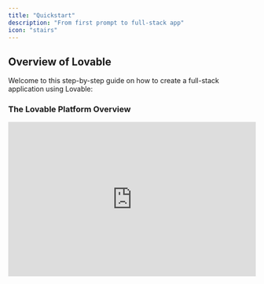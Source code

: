 ```yaml
---
title: "Quickstart"
description: "From first prompt to full-stack app"
icon: "stairs"
---
```


## Overview of Lovable

Welcome to this step-by-step guide on how to create a full-stack application using Lovable:

### The Lovable Platform Overview

<AccordionGroup>
  <Accordion title="Create your First Project">
    <iframe width="100%" height="315" src="https://www.youtube.com/embed/9KHLTZaJcR8" title="YouTube video player" frameborder="0" allow="accelerometer; autoplay; clipboard-write; encrypted-media; gyroscope; picture-in-picture" allowfullscreen />

    <Steps>
      <Step title="Step 1">
        To get started, head over to [lovable.dev](https://lovable.dev) and create an account.&#x20;
      </Step>

      <Step title="Step 2">
        Once registered, you'll be able to create your first project.
      </Step>

      <Step title="Step 3">
        Simply enter an initial prompt to kick things off, and Lovable will do the rest! This is the **starting block** for any project in Lovable, where you can bring your ideas to life instantly.

        ![](/images/lovable-prompting.png)
      </Step>
    </Steps>
  </Accordion>

  <Accordion title="Lovable Dashboard">
    <iframe width="100%" height="315" src="https://www.youtube.com/embed/O0dVaqTt29A?si=VmhNCHXS1tctWbNo" title="YouTube video player" frameborder="0" allow="accelerometer; autoplay; clipboard-write; encrypted-media; gyroscope; picture-in-picture; web-share" referrerpolicy="strict-origin-when-cross-origin" allowfullscreen />

    At Lovable, simplicity is key:

    * [**Here**](https://lovable.dev/) **you kickstart your project** with a single prompt.

    * **Explore all projects**, including the latest and featured ones.

    * **Jumpstart with a template** from our curated selection.

    * **Personalize your experience** by viewing and editing your profile.

    * [**Manage your account**](https://lovable.dev/settings) to check monthly credits and adjust settings.

    * **Experiment with** [**Labs**](https://lovable.dev/settings/account) **features** like Chat mode—toggle them on or off.

    * [**Upgrade or downgrade**](https://lovable.dev/settings/plans) **your plan** seamlessly.
  </Accordion>

  <Accordion title="Project Overview">
    <iframe width="100%" height="315" src="https://www.youtube.com/embed/j-qhowI2tQY?si=ckB-K5Gn01Y6tPBd" title="YouTube video player" frameborder="0" allow="accelerometer; autoplay; clipboard-write; encrypted-media; gyroscope; picture-in-picture; web-share" referrerpolicy="strict-origin-when-cross-origin" allowfullscreen />

    At Lovable, every project follows a structured workflow:

    * **Edit with ease** using a chat-based interface.

    * **Attach images** for precision edits and inspiration.

    * **Select and visually edit components** for a seamless design experience.

    * **Switch effortlessly** between edit mode and chat mode.

    * **Track changes** with version history and restore any previous version.

    * **Navigate through pages** of your project with ease.

    * **Enable remixing** or rename your project as needed.

    * **Integrate with Supabase** for backend capabilities.

    * **Collaborate via GitHub** to edit and manage your code.

    * **Publish, deploy, and share** your project with a preview link (remember to re-publish after changes).

    * **Toggle between web and mobile view** for responsive design.

    * **Refresh the preview modal** to see updates instantly.

    * **Open your project directly** using the preview link.
  </Accordion>

  <Accordion title="Project Settings">
    Every project’s settings empower you to:

    * **View key project details** like total edits and creation date.

    * **Set up custom knowledge** to tailor your project’s context.

    * **Connect to a GitHub repository** for seamless collaboration.

    * **Adjust project visibility** from public to private.

    * **Manage the badge display** (available for paid plans only).

    * **Rename your project** anytime.

    * **Delete your project** (⚠️ Danger Zone).
  </Accordion>

  <Accordion title="Project Quick Access">
    You can always quickly access:

    * **Dashboard** for an overview of your projects.

    * **Account settings** to manage your profile and preferences.

    * **Documentation, Feedback Portal, and Support** for guidance and assistance.

    * **Log out** securely from your Lovable account.
  </Accordion>
</AccordionGroup>

### Start your Project

There are several ways to get started with Lovable, depending on your preferences and resources:

<AccordionGroup>
  <Accordion title="Prompt">
    Lovable’s prompt-based system makes app creation simple.&#x20;

    * Just describe what you want to build in the prompt box.&#x20;

    * The more specific you are, the better the results.&#x20;

    * Start with clear and detailed prompts.&#x20;

    * You can refine and adjust your project as you go.&#x20;

    <Info>
      Example:&#x20;

      *"Create a dashboard with user login, monthly sales in a line chart, and customer demographics in a pie chart."*
    </Info>
  </Accordion>

  <Accordion title="Templates">
    <Steps>
      <Step title="Step 1">
        Lovable offers [templates](https://lovable.dev/templates) to help you get started quickly on popular project types, such as dashboards, e-commerce sites, or social apps, for a quick setup.
      </Step>

      <Step title="Step 2">
        Once the template loads, use prompts to adjust features, add new elements, or fine-tune the design to match your vision.
      </Step>
    </Steps>
  </Accordion>

  <Accordion title="Remix an Existing Project" defaultOpen={false}>
    <iframe width="100%" height="315" src="https://www.youtube.com/embed/lQeLuBMz1oc?si=ZQoC9sZRDqiMkS8P" title="YouTube video player" frameborder="0" allow="accelerometer; autoplay; clipboard-write; encrypted-media; gyroscope; picture-in-picture; web-share" referrerpolicy="strict-origin-when-cross-origin" allowfullscreen />

    You can remix an existing public project or one of your own. Remixing allows you to reuse the current state of a project as a starting point and build upon it. It’s a great way to explore new ideas, make adjustments, or iterate with different changes while preserving the original version.&#x20;

    <Note>
      Note that it is not possible to remix projects when Supabase is connected.
    </Note>
  </Accordion>

  <Accordion title="Using Figma">
    If you have a design in Figma,&#x20;

    1. **Using screenshots:** Take a screenshot of any part of it. You can paste the screenshot directly into Lovable or drag-and-drop the image file. Once you press Enter, Lovable will convert your design into functional code.

    2. **Using Builder.io integration:** First, structure your Figma design using Auto-Layout and clear layer naming. Then, open the Builder.io plugin in Figma, select your design, and click "Open in Lovable" to generate a fully functional app. [More information here.](https://lovable.dev/blog/2025-01-22-figma-to-lovable-builder-io-native-integration)
  </Accordion>

  <Accordion title="Using a Sketch">
    <Steps>
      <Step title="Step 1">
        Use [**Excalidraw**](https://excalidraw.com/) or any similar tool to sketch your UI.
      </Step>

      <Step title="Step 2">
        Take a screenshot of your drawing, then paste or drag-and-drop it into Lovable.&#x20;
      </Step>

      <Step title="Step 3">
        The platform will transform your sketch into working code.&#x20;
      </Step>
    </Steps>

    [More information here.](https://www.youtube.com/watch?v=c0zhLzcVJRI)
  </Accordion>

  <Accordion title="Cloning a Website or Application" defaultOpen={false}>
    If you want to replicate an existing webpage,&#x20;

    <Steps>
      <Step title="Step 1">
        Take a screenshot using shortcuts like *Cmd+Shift+4* on Mac or tools like the [GoFullPage Chrome Extension](https://chromewebstore.google.com/detail/gofullpage-full-page-scre/fdpohaocaechififmbbbbbknoalclacl).
      </Step>

      <Step title="Step 2">
        Paste or drag the screenshot into Lovable
      </Step>

      <Step title="Step 3">
        Lovable will recreate the structure of the webpage in your project.
      </Step>
    </Steps>

    [More information here.](https://www.youtube.com/watch?v=tYDqBMilHkM)
  </Accordion>
</AccordionGroup>

### Edit your Project

<AccordionGroup>
  <Accordion title="Add a Custom Knowledge to your Project">
    The [Knowledge Base](https://docs.lovable.dev/features/precision-edit#knowledge-files) in Lovable acts as your project's **blueprint**, organizing functionality, design, and goals in one place.

    <iframe width="100%" height="315" src="https://www.youtube.com/embed/XsRerF2pEUE" title="YouTube video player" frameborder="0" allow="accelerometer; autoplay; clipboard-write; encrypted-media; gyroscope; picture-in-picture" allowfullscreen />

    Follow these steps to set up and manage it effectively.

    <Steps>
      <Step title="Step 1">
        Go to the **Knowledge Base** section in your dashboard.
      </Step>

      <Step title="Step 2">
        Click **"Add Entry"** and categorize them under:

        * 📌 **Project Overview** – Define objectives and scope.

        * 🚀 **Key Features** – List core functionalities.

        * 🎨 **Design Guidelines** – Document UI/UX principles.

        This helps maintain consistency in outputs.
      </Step>

      <Step title="Step 3">
        **Keep It Updated:** Regularly review and **update entries** as your project evolves. This ensures the **development stays on track**.
      </Step>
    </Steps>
  </Accordion>

  <Accordion title="Select & Visual Edit">
    [Visual Edits](https://docs.lovable.dev/features/precision-edit#visual-edits) allows AI-driven development with Tailwind-native visual controls for easy refinement.

    <iframe width="100%" height="315" src="https://www.youtube.com/embed/fhK2gV6rm54?si=_g7dP3q2gxEFDs4S" title="YouTube video player" frameborder="0" allow="accelerometer; autoplay; clipboard-write; encrypted-media; gyroscope; picture-in-picture; web-share" referrerpolicy="strict-origin-when-cross-origin" allowfullscreen />
  </Accordion>

  <Accordion title="Revert a Change">
    Speed matters when building AI-driven apps, but so do stability and control. That’s why we’ve upgraded versioning to make tracking changes effortless.

    ![](/images/versioningcopy2.png)

    <Steps>
      <Step title="Restore Past Versions Instantly">
        If you want to go back to a previous version of your app, click 'restore' on the version you want to revert to.
      </Step>

      <Step title="Bookmark Key Edits">
        Keep your work organized by bookmarking important edits, making it easy to find and revisit them later.
        ![](/images/restore.png)
      </Step>

      <Step title="Intuitive Version History">
        The history panel now works like Google Docs, making tracking changes easier.
        ![](/images/history.png)
        ![](/images/redesign-history.jpeg)
      </Step>
    </Steps>
  </Accordion>

  <Accordion title="Add Animation Component with 21st dev">
    <iframe width="560" height="315" src="https://www.youtube.com/embed/MJ9pB741sXw?si=7vPZVpe0TyHIgTLp" title="YouTube video player" frameborder="0" allow="accelerometer; autoplay; clipboard-write; encrypted-media; gyroscope; picture-in-picture; web-share" referrerpolicy="strict-origin-when-cross-origin" allowfullscreen />
  </Accordion>

  <Accordion title="Add Images to Prompt">
    Attach images directly to the chat to add context to your prompts. This makes it easier to illustrate ideas or concepts that are better shown than described.

    <iframe width="100%" height="315" src="https://www.youtube.com/embed/uaGnrK5Dkkc" title="YouTube video player" frameborder="0" allow="accelerometer; autoplay; clipboard-write; encrypted-media; gyroscope; picture-in-picture" allowfullscreen />
  </Accordion>

  <Accordion title="Add a New Page to your Project">
    <iframe width="100%" height="315" src="https://www.youtube.com/embed/h6vnvFKzd0Y?si=cw_zapDQW3hQfVOc" title="YouTube video player" frameborder="0" allow="accelerometer; autoplay; clipboard-write; encrypted-media; gyroscope; picture-in-picture; web-share" referrerpolicy="strict-origin-when-cross-origin" allowfullscreen />
  </Accordion>

  <Accordion title="Refactor Code">
    <iframe width="100%" height="315" src="https://www.youtube.com/embed/epVlkdNSVrs?si=ufy8WTXkPcpbhkW6" title="YouTube video player" frameborder="0" allow="accelerometer; autoplay; clipboard-write; encrypted-media; gyroscope; picture-in-picture; web-share" referrerpolicy="strict-origin-when-cross-origin" allowfullscreen />
  </Accordion>

  <Accordion title="Connect to GitHub">
    Integrate your project with GitHub to iterate on your application seamlessly. You can make code changes in GitHub or your preferred IDE while keeping everything in sync with Lovable.

    <iframe width="100%" height="315" src="https://www.youtube.com/embed/zgNkhU4SYgQ" title="YouTube video player" frameborder="0" allow="accelerometer; autoplay; clipboard-write; encrypted-media; gyroscope; picture-in-picture" allowfullscreen />

    [More information here](https://docs.lovable.dev/integrations/git-integration).
  </Accordion>
</AccordionGroup>

### Add Fullstack Capabilities to your Project

<AccordionGroup>
  <Accordion title="Connect a Backend">
    Supabase is a backend-as-a-service platform that integrates smoothly with Lovable to add powerful backend capabilities to your application.

    <iframe width="100%" height="315" src="https://www.youtube.com/embed/g8CvOq3b-sg" title="YouTube video player" frameborder="0" allow="accelerometer; autoplay; clipboard-write; encrypted-media; gyroscope; picture-in-picture" allowfullscreen />

    <Steps>
      <Step title="Set Up Supabase">
        Create an account on [Supabase](https://supabase.com/) and create a new project.
      </Step>

      <Step title="Link to Lovable">
        In Lovable, go to **Settings -> Connect Supabase** and follow the steps.
      </Step>

      <Step title="Manage Data">
        Set up tables, manage user data, and configure email notifications.
      </Step>
    </Steps>
  </Accordion>

  <Accordion title="Getting Started with Supabase">
    After setting up your Supabase project, you'll need to connect it to your Lovable project. This connection enables Lovable to leverage Supabase's backend services seamlessly.

    <iframe width="100%" height="315" src="https://www.youtube.com/embed/-sSOyO0FiPE?si=GGrbduHZFrxAGYis" title="YouTube video player" frameborder="0" allow="accelerometer; autoplay; clipboard-write; encrypted-media; gyroscope; picture-in-picture; web-share" referrerpolicy="strict-origin-when-cross-origin" allowfullscreen />
  </Accordion>

  <Accordion title="Streamline Your App's Authentication with Supabase">
    Implementing secure authentication is crucial for any application. With Lovable's AI form builder and Supabase integration, you can effortlessly create robust login and sign-up forms.

    <iframe width="100%" height="315" src="https://www.youtube.com/embed/LHpMUj-Jf_k?si=Rf3zSHuDA_bCBsQb" title="YouTube video player" frameborder="0" allow="accelerometer; autoplay; clipboard-write; encrypted-media; gyroscope; picture-in-picture; web-share" referrerpolicy="strict-origin-when-cross-origin" allowfullscreen />

    Here's a step-by-step guide:

    <Steps>
      <Step title="Create a Supabase Account">
        * Visit [Supabase](https://supabase.com/) and sign up.​

        * Access the dashboard to manage your projects and databases.​
      </Step>

      <Step title="Integrate Supabase with Lovable">
        * In Lovable, navigate to the integration settings.​

        * Input your Supabase project URL and API keys to establish a connection.
      </Step>

      <Step title="Design Authentication Forms with Lovable">
        * Use Lovable's AI form builder to craft intuitive login and sign-up forms.​

        * Customize the UI to align with your application's branding.
      </Step>

      <Step title="Implement Authentication Workflows">
        * Set up Supabase Edge Functions to handle tasks like token validation and user sessions.

        * Ensure secure storage of user credentials and manage session persistence.
      </Step>

      <Step title="Enable Email Verification">
        * Configure Supabase to send verification emails upon user registration.​

        * This adds an extra layer of security by confirming user identities.
      </Step>

      <Step title="Test and Deploy">
        * Thoroughly test the authentication flows to ensure seamless user experiences.​

        * Once satisfied, deploy your application with confidence.
      </Step>
    </Steps>

    [More information on Supabase here.](https://docs.lovable.dev/integrations/supabase)
  </Accordion>

  <Accordion title="Supabase Edge Functions">
    Enhance your app with Supabase Edge Functions, enabling AI features, payments, and email integration with ease. Follow this guide to build your first full-stack app on Lovable:&#x20;

    <iframe width="100%" height="315" src="https://www.youtube.com/embed/p_hKIDlxXp0" title="YouTube video player" frameborder="0" allow="accelerometer; autoplay; clipboard-write; encrypted-media; gyroscope; picture-in-picture" allowfullscreen />

    You can add AI capabilities to your application, for example:

    * [OpenAI](https://www.youtube.com/watch?v=jUwXTviRhhM)

    * [Gemini](https://www.youtube.com/watch?v=sgnBMD8jGWU)&#x20;

    * [Groq](https://www.youtube.com/watch?v=S0k8FOmqjog)
  </Accordion>

  <Accordion title="Add Payment Capabilities to your Application">
    There are many ways to connect Stripe to Lovable, but the most straight-forward way is to utilize Stripe's built in payment links. [Use this resource to make sure you get this right!](https://docs.lovable.dev/tips-tricks/setting-up-payments)
  </Accordion>

  <Accordion title="Add Email Capabilities with Resend">
    <iframe width="100%" height="315" src="https://www.youtube.com/embed/w5Xq-Kvt3J0?si=wdSxtbhg3-uH3NZt" title="YouTube video player" frameborder="0" allow="accelerometer; autoplay; clipboard-write; encrypted-media; gyroscope; picture-in-picture; web-share" referrerpolicy="strict-origin-when-cross-origin" allowfullscreen />
  </Accordion>
</AccordionGroup>

### Deploy & Publish your Project

<AccordionGroup>
  <Accordion title="Set up SEO">
    You can check [this section of the documentation](https://docs.lovable.dev/tips-tricks/seo) to ensure all SEO capabilities are properly enabled.
  </Accordion>

  <Accordion title="Add a Custom Domain">
    You can add a custom domain using:&#x20;

    * Entri (native to Lovable)

    * Netlify

    * Vercel

    * Namecheap

    You can check [this section of the documentation](https://docs.lovable.dev/tips-tricks/custom-domain) for more information.
  </Accordion>

  <Accordion title="Publish my Project">
    When your project is ready, publish it to generate a shareable URL. This makes it easy to showcase your application or share it with collaborators and stakeholders.

    <iframe width="100%" height="315" src="https://www.youtube.com/embed/GFtWVXkZDTw" title="YouTube video player" frameborder="0" allow="accelerometer; autoplay; clipboard-write; encrypted-media; gyroscope; picture-in-picture" allowfullscreen />

    You can refer to [this section of the documentation](https://docs.lovable.dev/features/deploy) for more information.
  </Accordion>
</AccordionGroup>

###

## Lovable Crash Course

<Steps>
  <Step title="Getting started with Lovable 101">
    By the end, you’ll have a simple application up and running with authentication and CRUD (Create, Read, Update, Delete) functionality for managing notes.

    <AccordionGroup>
      <Accordion title="Setting Up Supabase">
        Supabase is an open-source database service built on PostgreSQL. It provides authentication, data storage, and file storage—perfect for our Lovable integration.

        <Steps>
          <Step title="Create an Organization & Project">
            <Steps>
              <Step title="Step 1">
                Log into [Supabase](https://supabase.com/).
              </Step>

              <Step title="Step 2">
                Create an **organization** (name it based on your startup or project).
              </Step>

              <Step title="Step 3">
                Create a **new project** within that organization.

                <Note>
                  Note your **Supabase URL** and **API key** (you’ll need them later).
                </Note>
              </Step>
            </Steps>
          </Step>

          <Step title="Configure Authentication">
            <Steps>
              <Step title="Step 1">
                Navigate to **Authentication > Sign In/Sign Up**.
              </Step>

              <Step title="Step 2">
                Enable **Email authentication**.
              </Step>

              <Step title="Step 3">
                Turn off **Confirm Email** (since we don’t have an email provider set up yet).
              </Step>
            </Steps>
          </Step>
        </Steps>
      </Accordion>

      <Accordion title="Creating a Lovable Project">
        Now, let’s set up a project in Lovable.

        <Steps>
          <Step title="Start with a Fresh Blank Project">
            <Steps>
              <Step title="Step 1">
                Open Lovable and create a **new project**.
              </Step>

              <Step title="Step 2">
                Keep your first prompt simple: *"Create a blank project"*.
              </Step>

              <Step title="Step 3">
                Lovable will generate the basic structure for your app.
              </Step>
            </Steps>
          </Step>

          <Step title="Connect Supabase to Lovable">
            <Steps>
              <Step title="Step 1">
                In Lovable, navigate to the **database settings**.
              </Step>

              <Step title="Step 2">
                Enter your **Supabase project URL and API key**.
              </Step>

              <Step title="Step 3">
                Click **Connect** to link your Lovable project to Supabase.
              </Step>
            </Steps>
          </Step>
        </Steps>
      </Accordion>

      <Accordion title="Adding a Login System">
        <Steps>
          <Step title="Create a Navigation Bar with a Login Button">
            <Steps>
              <Step title="Step 1">
                Add a **nav bar** at the top of your project.
              </Step>

              <Step title="Step 2">
                Include a **Login** button that redirects users to a login page.
              </Step>
            </Steps>
          </Step>

          <Step title="Apply SQL Changes for Authentication">
            <Steps>
              <Step title="Step 1">
                Lovable will generate SQL for Supabase to handle authentication.
              </Step>

              <Step title="Step 2">
                Click **Apply Changes** to execute the SQL commands.
              </Step>
            </Steps>
          </Step>
        </Steps>
      </Accordion>

      <Accordion title="Using the Visual Edit Tool">
        Customize the UI:&#x20;

        <Steps>
          <Step title="Step 1">
            Open the **Edit Tool** in Lovable.
          </Step>

          <Step title="Step 2">
            Click on UI elements (e.g., buttons) to modify styles.
          </Step>

          <Step title="Step 3">
            Ensure all text is visible (e.g., black text on white backgrounds).
          </Step>
        </Steps>
      </Accordion>

      <Accordion title="Testing the Login System" defaultOpen={false}>
        <Steps>
          <Step title="Create a Test Account">
            <Steps>
              <Step title="Step 1">
                Use the **Sign Up** form to create a new user.
              </Step>

              <Step title="Step 2">
                Verify that login and logout workflows function correctly.
              </Step>
            </Steps>
          </Step>

          <Step title="Redirect Users to a Dashboard After Login">
            Modify the authentication flow to send users to a **dashboard** after login.
          </Step>
        </Steps>
      </Accordion>

      <Accordion title=" Adding Notes (CRUD Functionality)">
        <Steps>
          <Step title="Set Up a Notes Table in Supabase">
            <Steps>
              <Step title="Step 1">
                Use Lovable to generate SQL for a **Notes** table.
              </Step>

              <Step title="Step 2">
                Ensure it has **user ID** and **content** fields.
              </Step>

              <Step title="Step 3">
                Click **Apply Changes** to create the table.
              </Step>
            </Steps>
          </Step>

          <Step title="Build the Notes UI">
            <Steps>
              <Step title="Step 1">
                Add a **table to display notes** on the dashboard.
              </Step>

              <Step title="Step 2">
                Include an **input field** and **buttons** for CRUD operations.

                <Info>
                  CRUD create, read, update and delete
                </Info>
              </Step>
            </Steps>
          </Step>

          <Step title="Test CRUD Operations">
            <Steps>
              <Step title="Step 1">
                Add a new note.
              </Step>

              <Step title="Step 2">
                Edit an existing note.
              </Step>

              <Step title="Step 3">
                Delete a note.
              </Step>

              <Step title="Step 4">
                Verify notes persist in Supabase.
              </Step>
            </Steps>
          </Step>
        </Steps>
      </Accordion>

      <Accordion title="Debugging with Chat Mode">
        <Info>
          To enable [Chat Mode](https://docs.lovable.dev/features/labs), go to **Settings > Accounts Settings** tab.
        </Info>

        <Steps>
          <Step title="Identify Errors">
            * If an issue arises, enable **Chat Mode**.

            * Lovable will analyze **Supabase logs** and **TypeScript errors**.
          </Step>

          <Step title="Apply Fixes">
            <Steps>
              <Step title="Step 1">
                Review Lovable’s debugging suggestions.
              </Step>

              <Step title="Step 2">
                Apply fixes as needed.
              </Step>
            </Steps>
          </Step>
        </Steps>
      </Accordion>

      <Accordion title="Congratulations 🎉">
        You’ve:

        * Set up **Supabase** and **Lovable**.

        * Implemented **authentication**.

        * Built a **dashboard** with **CRUD functionality** for notes.

        * Learned how to debug issues effectively.
      </Accordion>
    </AccordionGroup>
  </Step>

  <Step title="Building Interactive UIs">
    In this module, we’ll cover components, reusable UI elements, design improvements, and debugging best practices.

    <AccordionGroup>
      <Accordion title="Understanding Components">
        Components in Lovable help organize UI elements into modular and reusable parts. Instead of having all UI elements in a single page (e.g., a 400-line dashboard), we break them into components such as:

        * **Sidebar**

        * **Welcome Card**

        * **Quote Card**

        * **Notes Section**

        This structure improves efficiency when making edits since changes apply only to specific components rather than the entire page.

        ### Creating and Using Components:

        <Steps>
          <Step title="Identify Large UI Sections">
            Look for UI parts that repeat or are too large.
          </Step>

          <Step title="Refactor Into Components">
            Use Lovable’s chat mode to scan the code and suggest an optimized structure.
          </Step>

          <Step title="Reuse Components">
            Copy and paste components across pages for consistency.
          </Step>
        </Steps>
      </Accordion>

      <Accordion title="Editing UI Efficiently">
        <Steps>
          <Step title="Modify Individual Components">
            Instead of modifying the full dashboard, edit smaller components like the **Welcome Card**.

            <Info>
              Run a prompt:&#x20;

              *“Update the copy in the Welcome Card to make it more engaging.”*
            </Info>
          </Step>

          <Step title="Use Chat Mode for Refactoring">
            Ask Lovable to refactor large UI sections into smaller components.

            <Info>
              Example:&#x20;

              *“Refactor the dashboard into smaller, cleaner components.”*
            </Info>

            * Example: *“Refactor the dashboard into smaller, cleaner components.”*
          </Step>
        </Steps>
      </Accordion>

      <Accordion title="Enhancing UI with Pre-Built Components">
        If you’re not a designer, leveraging pre-built styles can improve your app’s appearance.

        <Steps>
          <Step title="Using 21st.dev for UI Inspiration">
            <Steps>
              <Step title="Step 1">
                Visit [21st.dev](https://21st.dev/?tab=components\&sort=recommended) to explore pre-built UI components.
              </Step>

              <Step title="Step 2">
                Choose a design, copy its prompt for Lovable, and integrate it into your project.
              </Step>
            </Steps>
          </Step>

          <Step title="Creating Global Styles">
            <Steps>
              <Step title="Step 1">
                Modify an element on the project

                <Info>
                  for eg: *“Set a button as Rainbow Button".*
                </Info>
              </Step>

              <Step title="Step 2">
                Add this system prompt in the project settings' knowledge to ensure all new buttons follow this style:

                <Info>
                  "When creating components, make sure to always use our global rainbow button".
                </Info>
              </Step>

              <Step title="Step 3">
                Everytime you add a button, this pre-set style will be respected.
              </Step>
            </Steps>
          </Step>
        </Steps>
      </Accordion>

      <Accordion title="Redesigning the Dashboard">
        To update the dashboard layout:

        <Steps>
          <Step title="Step 1">
            Find a **design you like** (e.g., on [Dribbble](https://dribbble.com/)).
          </Step>

          <Step title="Step 2">
            **Screenshot the relevant section** and upload it to Lovable.
          </Step>

          <Step title="Step 3">
            **Provide clear instructions**, such as:

            <Info>
              *“Refactor the dashboard layout based on this design.”*
            </Info>

            <Info>
              "*Place notes in a left-hand sidebar, and open them in a side-by-side editable view.”*
            </Info>
          </Step>
        </Steps>
      </Accordion>

      <Accordion title="Implementing Real-Time Updates">
        <Steps>
          <Step title="Enable Real-Time Sync for Notes">
            <Steps>
              <Step title="Step 1">
                Run a prompt

                <Info>
                  *“Enable real-time updates for notes so that changes reflect instantly.”*
                </Info>
              </Step>

              <Step title="Step 2">
                Ensure data updates in both the **sidebar** and **editing panel**.
              </Step>
            </Steps>
          </Step>

          <Step title="Debugging UI Issues">
            Use chat mode to scan the implementation and fix missing updates.

            <Info>
              Example:&#x20;

              *"When editing the title in the side-by-side view, it doesn’t save. Fix this issue.”*
            </Info>
          </Step>
        </Steps>
      </Accordion>

      <Accordion title="Refining the Note Editing Experience">
        <Steps>
          <Step title="Use Mobbin for Real-World UI Examples">
            Search for “note-taking UI” to see how popular apps design their interfaces.

            <Info>
              Example:&#x20;

              A clean, minimalistic note editor with large titles and a dropdown for tags.
            </Info>
          </Step>

          <Step title="Applying UI Improvements">
            <Steps>
              <Step title="Step 1">
                Ensure the title is **large and prominent**.
              </Step>

              <Step title="Step 2">
                Add **tags via a dropdown**, similar to the reference UI.

                <Info>
                  Example prompt:&#x20;

                  *“Redesign the note editor to match this screenshot. Use a large title, white space for content, and dropdown-based tags.”*
                </Info>
              </Step>
            </Steps>
          </Step>
        </Steps>
      </Accordion>

      <Accordion title="Debugging and Final Touches">
        <Steps>
          <Step title="Fix UI Bugs">
            Ensure all UI elements update correctly when modified.

            <Info>
              Run a prompt:&#x20;

              *“Fix the issue where note tags don’t save after editing.”*
            </Info>
          </Step>

          <Step title="Optimize Button Styling">
            Adjust button and input styling to match the intended design.

            <Info>
              Example:&#x20;

              *“Ensure all buttons use the global Rainbow Button style.”*
            </Info>
          </Step>
        </Steps>
      </Accordion>

      <Accordion title="Congratulations 🎉">
        By the end of this module, you should have:

        * Refactored large UI sections into reusable components.

        * Implemented a polished note-taking dashboard.

        * Used real-time updates for better user experience.

        * Refined the design using external inspirations and best practices.
      </Accordion>
    </AccordionGroup>
  </Step>

  <Step title="What's next? ">
    If you enjoyed the first two modules, continue your crash course with Harry [here](https://aclasswithharry.com/dashboard)! In the next lessons, you'll explore:

    * **Bonus**: P5.js effects & Admin Roles

    * Advanced User Roles & RLS

    * Connecting to APIs & AI

    * Setting Up Stripe Payments

    * Advanced Features

    * Launch on Product Hunt
  </Step>
</Steps>